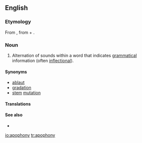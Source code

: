 ==English==

===Etymology===
From {{etyl|fr|en}} {{m|fr|apophonie}}, from {{m|fr|apo-}} + {{etyl|grc|en}} {{m|grc|φωνή||sound|sc=polytonic}}.

===Noun===
{{en-noun|apophonies}}

# {{lb|en|phonetics}} Alternation of sounds within a word that indicates [[grammatical]] information (often [[inflectional]]).

====Synonyms====
* [[ablaut]]
* [[gradation]]
* [[stem]] [[mutation]]

====Translations====
{{trans-see|alternation of sounds within a word|ablaut}}

====See also====
* {{pedialite}}

[[io:apophony]]
[[tr:apophony]]